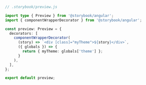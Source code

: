 ```ts
// .storybook/preview.js

import type { Preview } from '@storybook/angular';
import { componentWrapperDecorator } from '@storybook/angular';

const preview: Preview = {
  decorators: [
    componentWrapperDecorator(
      (story) => `<div [class]="myTheme">${story}</div>`,
      ({ globals }) => {
        return { myTheme: globals['theme'] };
      }
    ),
  ],
};

export default preview;
```
